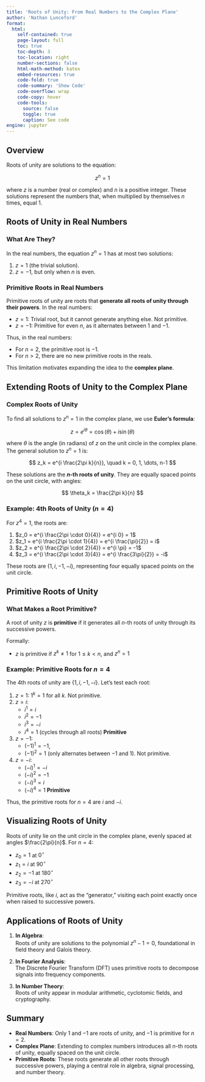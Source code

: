 ```yaml
---
title: 'Roots of Unity: From Real Numbers to the Complex Plane'
author: 'Nathan Lunceford'
format:
  html:
    self-contained: true
    page-layout: full
    toc: true
    toc-depth: 3
    toc-location: right
    number-sections: false
    html-math-method: katex
    embed-resources: true
    code-fold: true
    code-summary: 'Show Code'
    code-overflow: wrap
    code-copy: hover
    code-tools:
      source: false
      toggle: true
      caption: See code
engine: jupyter
---
```


## **Overview**

Roots of unity are solutions to the equation:

$$
z^n = 1
$$

where $z$ is a number (real or complex) and $n$ is a positive integer. These solutions represent the numbers that, when multiplied by themselves $n$ times, equal 1.

## **Roots of Unity in Real Numbers**

### **What Are They?**

In the real numbers, the equation $z^n = 1$ has at most two solutions:

1. $z = 1$ (the trivial solution).
2. $z = -1$, but only when $n$ is even.

### **Primitive Roots in Real Numbers**

Primitive roots of unity are roots that **generate all roots of unity through their powers**. In the real numbers:

- $z = 1$: Trivial root, but it cannot generate anything else. Not primitive.
- $z = -1$: Primitive for even $n$, as it alternates between $1$ and $-1$.

Thus, in the real numbers:

- For $n = 2$, the primitive root is $-1$.
- For $n > 2$, there are no new primitive roots in the reals.

This limitation motivates expanding the idea to the **complex plane**.

## **Extending Roots of Unity to the Complex Plane**

### **Complex Roots of Unity**

To find all solutions to $z^n = 1$ in the complex plane, we use **Euler’s formula**:

$$
z = e^{i \theta} = \cos(\theta) + i \sin(\theta)
$$

where $\theta$ is the angle (in radians) of $z$ on the unit circle in the complex plane. The general solution to $z^n = 1$ is:

$$
z_k = e^{i \frac{2\pi k}{n}}, \quad k = 0, 1, \dots, n-1
$$

These solutions are the **$n$-th roots of unity**. They are equally spaced points on the unit circle, with angles:

$$
\theta_k = \frac{2\pi k}{n}
$$

### **Example: 4th Roots of Unity ($n = 4$)**

For $z^4 = 1$, the roots are:

1. $z_0 = e^{i \frac{2\pi \cdot 0}{4}} = e^{i 0} = 1$
2. $z_1 = e^{i \frac{2\pi \cdot 1}{4}} = e^{i \frac{\pi}{2}} = i$
3. $z_2 = e^{i \frac{2\pi \cdot 2}{4}} = e^{i \pi} = -1$
4. $z_3 = e^{i \frac{2\pi \cdot 3}{4}} = e^{i \frac{3\pi}{2}} = -i$

These roots are $\{1, i, -1, -i\}$, representing four equally spaced points on the unit circle.

## **Primitive Roots of Unity**

### **What Makes a Root Primitive?**

A root of unity $z$ is **primitive** if it generates all $n$-th roots of unity through its successive powers.

Formally:

- $z$ is primitive if $z^k \neq 1$ for $1 \leq k < n$, and $z^n = 1$

### **Example: Primitive Roots for $n = 4$**

The 4th roots of unity are $\{1, i, -1, -i\}$. Let’s test each root:

1. $z = 1$: $1^k = 1$ for all $k$. Not primitive.
2. $z = i$:
   - $i^1 = i$
   - $i^2 = -1$
   - $i^3 = -i$
   - $i^4 = 1$ (cycles through all roots) **Primitive**
3. $z = -1$:
   - $(-1)^1 = -1$,
   - $(-1)^2 = 1$ (only alternates between $-1$ and $1$). Not primitive.
4. $z = -i$:
   - $(-i)^1 = -i$
   - $(-i)^2 = -1$
   - $(-i)^3 = i$
   - $(-i)^4 = 1$ **Primitive**

Thus, the primitive roots for $n = 4$ are $i$ and $-i$.

## **Visualizing Roots of Unity**

Roots of unity lie on the unit circle in the complex plane, evenly spaced at angles $\frac{2\pi}{n}$. For $n = 4$:

- $z_0 = 1$ at $0^\circ$
- $z_1 = i$ at $90^\circ$
- $z_2 = -1$ at $180^\circ$
- $z_3 = -i$ at $270^\circ$

Primitive roots, like $i$, act as the "generator," visiting each point exactly once when raised to successive powers.

## **Applications of Roots of Unity**

1. **In Algebra**:  
   Roots of unity are solutions to the polynomial $z^n - 1 = 0$, foundational in field theory and Galois theory.

2. **In Fourier Analysis**:  
   The Discrete Fourier Transform (DFT) uses primitive roots to decompose signals into frequency components.

3. **In Number Theory**:  
   Roots of unity appear in modular arithmetic, cyclotomic fields, and cryptography.

## **Summary**

- **Real Numbers**: Only $1$ and $-1$ are roots of unity, and $-1$ is primitive for $n = 2$.
- **Complex Plane**: Extending to complex numbers introduces all $n$-th roots of unity, equally spaced on the unit circle.
- **Primitive Roots**: These roots generate all other roots through successive powers, playing a central role in algebra, signal processing, and number theory.
